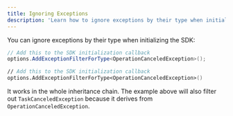 ```yaml
---
title: Ignoring Exceptions
description: 'Learn how to ignore exceptions by their type when initializing the SDK.'
---
```


You can ignore exceptions by their type when initializing the SDK:

```csharp
// Add this to the SDK initialization callback
options.AddExceptionFilterForType<OperationCanceledException>();
```

```fsharp
// Add this to the SDK initialization callback
options.AddExceptionFilterForType<OperationCanceledException>()
```

It works in the whole inheritance chain.
The example above will also filter out `TaskCanceledException` because it derives from `OperationCanceledException`.
